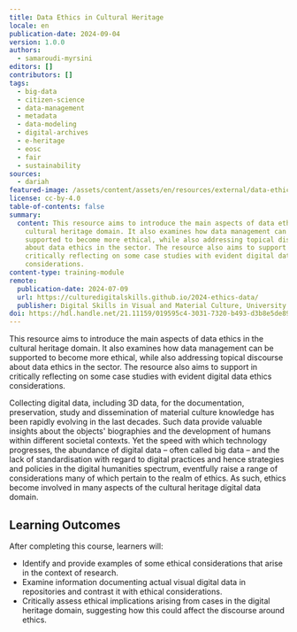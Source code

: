 ```yaml
---
title: Data Ethics in Cultural Heritage
locale: en
publication-date: 2024-09-04
version: 1.0.0
authors:
  - samaroudi-myrsini
editors: []
contributors: []
tags:
  - big-data
  - citizen-science
  - data-management
  - metadata
  - data-modeling
  - digital-archives
  - e-heritage
  - eosc
  - fair
  - sustainability
sources:
  - dariah
featured-image: /assets/content/assets/en/resources/external/data-ethics-in-cultural-heritage/featured-image.png
license: cc-by-4.0
table-of-contents: false
summary:
  content: This resource aims to introduce the main aspects of data ethics in the
    cultural heritage domain. It also examines how data management can be
    supported to become more ethical, while also addressing topical discourse
    about data ethics in the sector. The resource also aims to support in
    critically reflecting on some case studies with evident digital data ethics
    considerations.
content-type: training-module
remote:
  publication-date: 2024-07-09
  url: https://culturedigitalskills.github.io/2024-ethics-data/
  publisher: Digital Skills in Visual and Material Culture, University of Brighton
doi: https://hdl.handle.net/21.11159/019595c4-3031-7320-b493-d3b8e5de89ed
---
```

This resource aims to introduce the main aspects of data ethics in the cultural heritage domain. It also examines how data management can be supported to become more ethical, while also addressing topical discourse about data ethics in the sector. The resource also aims to support in critically reflecting on some case studies with evident digital data ethics considerations.

Collecting digital data, including 3D data, for the documentation, preservation, study and dissemination of material culture knowledge has been rapidly evolving in the last decades. Such data provide valuable insights about the objects' biographies and the development of humans within different societal contexts. Yet the speed with which technology progresses, the abundance of digital data – often called big data – and the lack of standardisation with regard to digital practices and hence strategies and policies in the digital humanities spectrum, eventfully raise a range of considerations many of which pertain to the realm of ethics. As such, ethics become involved in many aspects of the cultural heritage digital data domain.

## **Learning Outcomes**

After completing this course, learners will:

* Identify and provide examples of some ethical considerations that arise in the context of research.
* Examine information documenting actual visual digital data in repositories and contrast it with ethical considerations.
* Critically assess ethical implications arising from cases in the digital heritage domain, suggesting how this could affect the discourse around ethics.

<ExternalResource title="Interested in learning more?" subtitle="Check out the tutorial Data Ethics in Cultural Heritage" url="https://culturedigitalskills.github.io/2024-ethics-data/" />
